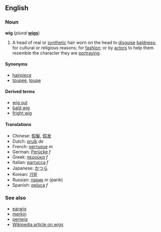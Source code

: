 ==English==
===Noun===
'''wig''' (''plural'' '''[[wigs]]''')

#A head of real or [[synthetic]] hair worn on the head to [[disguise]] [[baldness]]; for cultural or religious reasons; for [[fashion]]; or by [[actor]]s to help them resemble the character they are [[portray]]ing.

====Synonyms====
*[[hairpiece]]
*[[toupee]], [[toupe]]

====Derived terms====
*[[wig out]]
*[[bald wig]]
*[[fright wig]]

====Translations====
*Chinese: [[假髮]], [[假发]]
*Dutch: [[pruik]] ''de''
*French: [[perruque]] ''m''
*German: [[Perücke]] ''f''
*Greek: [[περούκα]] ''f''
*Italian: [[parrucca]] ''f''
*Japanese: [[かつら]]
*Korean: [[가발]]
*Russian: [[парик]] ''m'' (parik)
*Spanish: [[peluca]] ''f''

===See also===
*[[earwig]]
*[[merkin]]
*[[periwig]]
*[[w:Wig|Wikipedia article on wigs]]